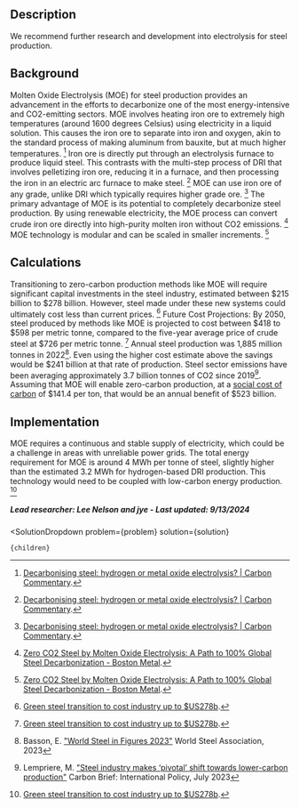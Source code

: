


## Description
We recommend further research and development into electrolysis for steel production.

## Background
Molten Oxide Electrolysis (MOE) for steel production provides an advancement in the efforts to decarbonize one of the most energy-intensive and CO2-emitting sectors. MOE involves heating iron ore to extremely high temperatures (around 1600 degrees Celsius) using electricity in a liquid solution. This causes the iron ore to separate into iron and oxygen, akin to the standard process of making aluminum from bauxite, but at much higher temperatures. [^"1"]
Iron ore is directly put through an electrolysis furnace to produce liquid steel. This contrasts with the multi-step process of DRI that involves pelletizing iron ore, reducing it in a furnace, and then processing the iron in an electric arc furnace to make steel. [^"1"]
MOE can use iron ore of any grade, unlike DRI which typically requires higher grade ore. [^"1"]
The primary advantage of MOE is its potential to completely decarbonize steel production. By using renewable electricity, the MOE process can convert crude iron ore directly into high-purity molten iron without CO2 emissions. [^"2"]
MOE technology is modular and can be scaled in smaller increments. [^"2"]

## Calculations
Transitioning to zero-carbon production methods like MOE will require significant capital investments in the steel industry, estimated between $215 billion to $278 billion. However, steel made under these new systems could ultimately cost less than current prices. [^"3"]
Future Cost Projections: By 2050, steel produced by methods like MOE is projected to cost between $418 to $598 per metric tonne, compared to the five-year average price of crude steel at $726 per metric tonne. [^"3"] Annual steel production was 1,885 million tonnes in 2022[^"5"]. Even using the higher cost estimate above the savings would be $241 billion at that rate of production.
Steel sector emissions have been averaging approximately 3.7 billion tonnes of CO2 since 2019[^"4"]. Assuming that MOE will enable zero-carbon production, at a [social cost of carbon](https://www.urbancruiseship.org/energy/energy_socioeconomics/carbon_pricing_e) of $141.4 per ton, that would be an annual benefit of $523 billion.

## Implementation
MOE requires a continuous and stable supply of electricity, which could be a challenge in areas with unreliable power grids. The total energy requirement for MOE is around 4 MWh per tonne of steel, slightly higher than the estimated 3.2 MWh for hydrogen-based DRI production. This technology would need to be coupled with low-carbon energy production. [^"3"]

##### Lead researcher: Lee Nelson and jye - Last updated: 9/13/2024

[^"1"]:  [Decarbonising steel: hydrogen or metal oxide electrolysis? | Carbon Commentary](https://www.carboncommentary.com/blog/2023/1/31/decarbonising-steel-hydrogen-or-metal-oxide-electrolysis). 

[^"2"]:  [Zero CO2 Steel by Molten Oxide Electrolysis: A Path to 100% Global Steel Decarbonization - Boston Metal](https://www.bostonmetal.com/blog/zero-co2-steel-by-molten-oxide-electrolysis-a-path-to-100-global-steel-decarbonization/). 

[^"3"]:  [Green steel transition to cost industry up to $US278b](https://www.afr.com/policy/energy-and-climate/green-steel-transition-to-cost-industry-up-to-us278b-20211201-p59dyt).

[^"4"]:  Lempriere, M. ["Steel industry makes ‘pivotal’ shift towards lower-carbon production"](https://www.carbonbrief.org/steel-industry-makes-pivotal-shift-towards-lower-carbon-production/) Carbon Brief: International Policy, July 2023

[^"5"]:  Basson, E. ["World Steel in Figures 2023"](https://worldsteel.org/data/world-steel-in-figures-2023/) World Steel Association, 2023


  <SolutionDropdown 
    problem={problem} 
    solution={solution}
  >
    {children}
  </SolutionDropdown>